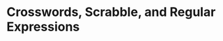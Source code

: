 Crosswords, Scrabble, and Regular Expressions
========================================================

```r

```
